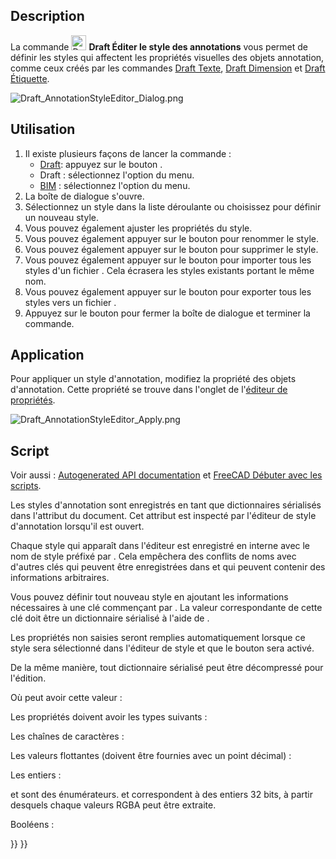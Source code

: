 <languages/>

{{Docnav/fr
|[[Draft_Label/fr|Étiquette]]
|[[Draft_Move/fr|Déplacer]]
|[[Draft_Workbench/fr|Atelier Draft]]
|IconL=Draft_Label.svg 
|IconR=Draft_Move.svg 
|IconC=Workbench_Draft.svg
}}

{{GuiCommand/fr
|Name=Draft AnnotationStyleEditor
|Name/fr=Draft Éditer le style des annotations
|MenuLocation=Draft : Annotation → Éditer le style des annotations...<br><br>BIM : Gestion → Éditer le style des annotations...
|Workbenches=[[Draft_Workbench/fr|Draft]], [[BIM_Workbench/fr|BIM]]
|SeeAlso=[[Draft_Text/fr|Draft Texte]], [[Draft_Label/fr|Draft Étiquette]], [[Draft_Dimension/fr|Draft Dimension]]
|Version=0.19
}}

==Description==

La commande [[Image:Draft_AnnotationStyleEditor.svg|24px]] '''Draft Éditer le style des annotations''' vous permet de définir les styles qui affectent les propriétés visuelles des objets annotation, comme ceux créés par les commandes [[Draft_Text/fr|Draft Texte]], [[Draft_Dimension/fr|Draft Dimension]] et [[Draft_Label/fr|Draft Étiquette]].

[[File:Draft_AnnotationStyleEditor_Dialog.png]]
{{Caption|La fenêtre de dialogue de l'éditeur du style des annotations (présentation de la version 1.1)}}

<span id="Usage"></span>
== Utilisation ==

# Il existe plusieurs façons de lancer la commande :
#* [[Draft_Workbench/fr|Draft]]: appuyez sur le bouton {{Button|[[Image:Draft_AnnotationStyleEditor.svg|16px]] [[Draft_AnnotationStyleEditor/fr|Éditer le style des annotations...]]}}.
#* Draft : sélectionnez l'option {{MenuCommand|Annotation → [[Image:Draft_AnnotationStyleEditor.svg|16px]] Éditer le style des annotations...}} du menu.
#* [[BIM_Workbench/fr|BIM]] : sélectionnez l'option {{MenuCommand|Gestion → [[Image:Draft_AnnotationStyleEditor.svg|16px]] Éditer le style des annotations...}} du menu.
# La boîte de dialogue {{MenuCommand|Éditeur du style des annotations}} s'ouvre.
# Sélectionnez un style dans la liste déroulante {{MenuCommand|Nom du style}} ou choisissez {{Value|Ajouter nouveau...}} pour définir un nouveau style.
# Vous pouvez également ajuster les propriétés du style.
# Vous pouvez également appuyer sur le bouton {{Button|[[File:Accessories-text-editor.svg|16px]] Renommer}} pour renommer le style.
# Vous pouvez également appuyer sur le bouton {{Button|[[File:Edit_Cancel.svg|16px]] Supprimer}} pour supprimer le style.
# Vous pouvez également appuyer sur le bouton {{Button|[[File:Std_Import.svg|16px]]}} pour importer tous les styles d'un fichier {{FileName|.json}}. Cela écrasera les styles existants portant le même nom.
# Vous pouvez également appuyer sur le bouton {{Button|[[File:Std_Export.svg|16px]]}} pour exporter tous les styles vers un fichier {{FileName|.json}}.
# Appuyez sur le bouton {{Button|OK}} pour fermer la boîte de dialogue et terminer la commande.

<span id="Apply"></span>
== Application ==

Pour appliquer un style d'annotation, modifiez la propriété {{PropertyView|Annotation Style}} des objets d'annotation. Cette propriété se trouve dans l'onglet {{MenuCommand|Vue}} de l'[[Property_editor/fr|éditeur de propriétés]].

[[File:Draft_AnnotationStyleEditor_Apply.png]]
{{Caption|Sélection d'un style d'annotation}}

<span id="Scripting"></span>
== Script ==

Voir aussi : [https://freecad.github.io/SourceDoc/ Autogenerated API documentation] et [[FreeCAD_Scripting_Basics/fr|FreeCAD Débuter avec les scripts]].

Les styles d'annotation sont enregistrés en tant que dictionnaires sérialisés dans l'attribut {{incode|Meta}} du document. Cet attribut est inspecté par l'éditeur de style d'annotation lorsqu'il est ouvert.

Chaque style qui apparaît dans l'éditeur est enregistré en interne avec le nom de style préfixé par {{incode|Draft_Style_}}. Cela empêchera des conflits de noms avec d'autres clés qui peuvent être enregistrées dans {{incode|Meta}} et qui peuvent contenir des informations arbitraires.

Vous pouvez définir tout nouveau style en ajoutant les informations nécessaires à une clé commençant par {{incode|Draft_Style_}}. La valeur correspondante de cette clé doit être un dictionnaire sérialisé à l'aide de {{incode|json}}.

{{Code|code=
import json

meta = App.ActiveDocument.Meta
props = {"ArrowSizeStart": 7.0, "ArrowSizeEnd": 7.0, "LineWidth": 6}
meta["Draft_Style_Thick lines"] = json.dumps(props)
App.ActiveDocument.Meta = meta
}}

Les propriétés non saisies seront remplies automatiquement lorsque ce style sera sélectionné dans l'éditeur de style et que le bouton {{Button|OK}} sera activé.

De la même manière, tout dictionnaire sérialisé peut être décompressé pour l'édition.

{{Code|code=
import json

meta = App.ActiveDocument.Meta
props = json.loads(meta["Draft_Style_Text red"])
}}

Où {{Incode|props}} peut avoir cette valeur :

{{Code|code=
{"ArrowSizeStart": 2.0, "ArrowSizeEnd": 2.0, "ArrowTypeStart": 0, "ArrowTypeEnd": 0, "Decimals": 2, "DimOvershoot": 4.0, "ExtLines": 0.0, "ExtOvershoot": 4.0, "FontName": "DejaVu Sans", "FontSize": 10.0, "LineColor": 255, "LineSpacing": 1.0, "LineWidth": 2, "ScaleMultiplier": 1.0, "ShowLine": True, "ShowUnit": False, "TextColor": 4278190335, "TextSpacing": 3.0, "UnitOverride": ""}
}}

Les propriétés doivent avoir les types suivants :

Les chaînes de caractères :

{{Code|code=
props = {
    "FontName": "DejaVu Sans",
    "UnitOverride": ""
}
}}

Les valeurs flottantes (doivent être fournies avec un point décimal) :

{{Code|code=
props = {
    "ArrowSizeStart": 2.0,
    "ArrowSizeEnd": 2.0,
    "DimOvershoot": 4.0,
    "ExtLines": 0.0,
    "ExtOvershoot": 4.0
    "FontSize": 10.0,
    "LineSpacing": 1.0,
    "ScaleMultiplier": 1.0,
    "TextSpacing": 3.0
}
}}

Les entiers :

{{Code|code=
props = {
    "ArrowTypeStart": 0,
    "ArrowTypeEnd": 0,
    "Decimals": 2,
    "LineColor": 255,
    "LineWidth": 2,
    "TextColor": 4278190335
}
}}

{{Incode|ArrowTypeStart}} et {{Incode|ArrowTypeEnd}} sont des énumérateurs. {{Incode|LineColor}} et {{Incode|TextColor}} correspondent à des entiers 32 bits, à partir desquels chaque valeurs RGBA peut être extraite.

Booléens :

{{Code|code=
props = {
    "ShowLine": True,
    "ShowUnit": False
}
}}


{{Docnav/fr
|[[Draft_Label/fr|Étiquette]]
|[[Draft_Move/fr|Déplacer]]
|[[Draft_Workbench/fr|Atelier Draft]]
|IconL=Draft_Label.svg 
|IconR=Draft_Move.svg 
|IconC=Workbench_Draft.svg
}}

{{Draft Tools navi{{#translation:}}}}
{{Userdocnavi{{#translation:}}}}